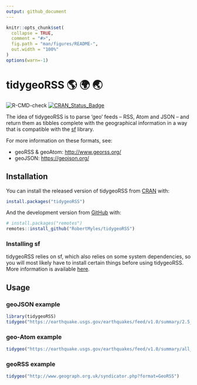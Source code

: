 ```yaml
---
output: github_document
---
```


<!-- README.md is generated from README.Rmd. Please edit that file -->

```r
knitr::opts_chunk$set(
  collapse = TRUE,
  comment = "#>",
  fig.path = "man/figures/README-",
  out.width = "100%"
)
options(warn=-1)
```

# tidygeoRSS 🌎 🌍 🌏

![R-CMD-check](https://github.com/RobertMyles/tidygeoRSS/workflows/R-CMD-check/badge.svg)
[![CRAN_Status_Badge](https://www.r-pkg.org/badges/version/tidygeoRSS)](https://cran.r-project.org/package=tidygeoRSS)

The idea of tidygeoRSS is to parse 'geo' feeds -- RSS, Atom and JSON -- and return them as tibbles complete with the geographical information in a way that is compatible with the [sf](https://r-spatial.github.io/sf/articles/sf1.html) library. 

For more information on these formats, see: 

- geoRSS & geoAtom: [http://www.georss.org/](http://www.georss.org/)  
- geoJSON: [https://geojson.org/](https://geojson.org/)

## Installation

You can install the released version of tidygeoRSS from [CRAN](https://CRAN.R-project.org) with:

``` r
install.packages("tidygeoRSS")
```

And the development version from [GitHub](https://github.com/RobertMyles/tidygeoRSS) with:

```r
# install.packages("remotes")
remotes::install_github("RobertMyles/tidygeoRSS")
```

### Installing sf

tidygeoRSS relies on sf, which also relies on some system dependencies, so you will most likely have to install certain things before using tidygeoRSS. More information is available [here](https://r-spatial.github.io/sf/index.html#installing). 

## Usage

### geoJSON example
```r
library(tidygeoRSS)
tidygeo("https://earthquake.usgs.gov/earthquakes/feed/v1.0/summary/2.5_day.geojson")
```

### geo-Atom example

```r
tidygeo("https://earthquake.usgs.gov/earthquakes/feed/v1.0/summary/all_hour.atom")
```

### geoRSS example

```r
tidygeo("http://www.geograph.org.uk/syndicator.php?format=GeoRSS")
```

